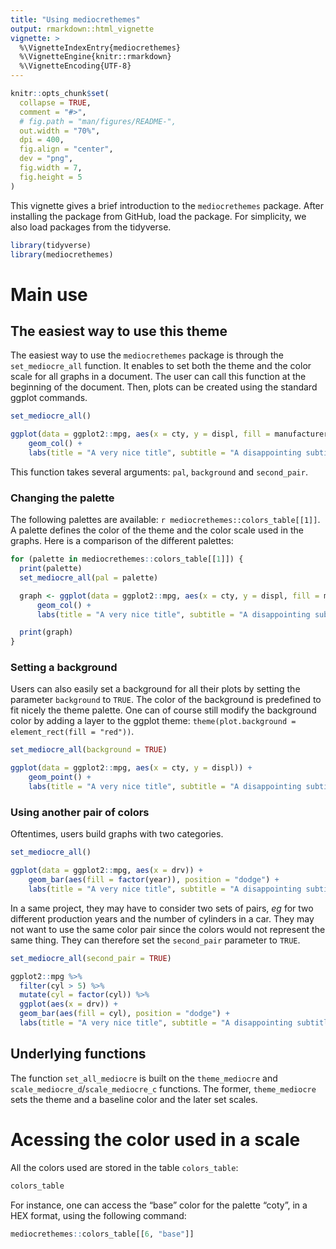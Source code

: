 ```yaml
---
title: "Using mediocrethemes"
output: rmarkdown::html_vignette
vignette: >
  %\VignetteIndexEntry{mediocrethemes}
  %\VignetteEngine{knitr::rmarkdown}
  %\VignetteEncoding{UTF-8}
---
```


```r
knitr::opts_chunk$set(
  collapse = TRUE,
  comment = "#>",
  # fig.path = "man/figures/README-",
  out.width = "70%",
  dpi = 400,
  fig.align = "center",
  dev = "png",
  fig.width = 7,
  fig.height = 5
)
```

This vignette gives a brief introduction to the `mediocrethemes` package. After installing the package from GitHub, load the package. For simplicity, we also load packages from the tidyverse.

```r
library(tidyverse)
library(mediocrethemes)
```

# Main use

## The easiest way to use this theme

The easiest way to use the `mediocrethemes` package is through the `set_mediocre_all` function. It enables to set both the theme and the color scale for all graphs in a document. The user can call this function at the beginning of the document. Then, plots can be created using the standard ggplot commands.

```r
set_mediocre_all()

ggplot(data = ggplot2::mpg, aes(x = cty, y = displ, fill = manufacturer)) +
    geom_col() +
    labs(title = "A very nice title", subtitle = "A disappointing subtitle")
```

This function takes several arguments: `pal`, `background` and `second_pair`.

### Changing the palette

The following palettes are available: `r mediocrethemes::colors_table[[1]]`. A palette defines the color of the theme and the color scale used in the graphs. Here is a comparison of the different palettes:

```r
for (palette in mediocrethemes::colors_table[[1]]) {
  print(palette)
  set_mediocre_all(pal = palette)

  graph <- ggplot(data = ggplot2::mpg, aes(x = cty, y = displ, fill = manufacturer)) +
      geom_col() +
      labs(title = "A very nice title", subtitle = "A disappointing subtitle")

  print(graph)
}
```

### Setting a background

Users can also easily set a background for all their plots by setting the parameter `background` to `TRUE`. The color of the background is predefined to  fit nicely the theme palette. One can of course still modify the background color by adding a layer to the ggplot theme: `theme(plot.background = element_rect(fill = "red"))`.

```r
set_mediocre_all(background = TRUE)

ggplot(data = ggplot2::mpg, aes(x = cty, y = displ)) +
    geom_point() +
    labs(title = "A very nice title", subtitle = "A disappointing subtitle")
```

### Using another pair of colors

Oftentimes, users build graphs with two categories.

```r
set_mediocre_all()
```


```r
ggplot(data = ggplot2::mpg, aes(x = drv)) +
    geom_bar(aes(fill = factor(year)), position = "dodge") +
    labs(title = "A very nice title", subtitle = "A disappointing subtitle")
```

In a same project, they may have to consider two sets of pairs, *eg* for two different production years and the number of cylinders in a car. They may not want to use the same color pair since the colors would not represent the same thing. They can therefore set the `second_pair` parameter to `TRUE`.

```r
set_mediocre_all(second_pair = TRUE)
```

```r
ggplot2::mpg %>%
  filter(cyl > 5) %>%
  mutate(cyl = factor(cyl)) %>%
  ggplot(aes(x = drv)) +
  geom_bar(aes(fill = cyl), position = "dodge") +
  labs(title = "A very nice title", subtitle = "A disappointing subtitle")
```

## Underlying functions

The function `set_all_mediocre` is built on the `theme_mediocre` and `scale_mediocre_d`/`scale_mediocre_c` functions. The former, `theme_mediocre` sets the theme and a baseline color and the later set scales.

# Acessing the color used in a scale

All the colors used are stored in the table `colors_table`:

```r
colors_table
```

For instance, one can access the "base" color for the palette "coty", in a HEX format, using the following command:

```r
mediocrethemes::colors_table[[6, "base"]]
```




